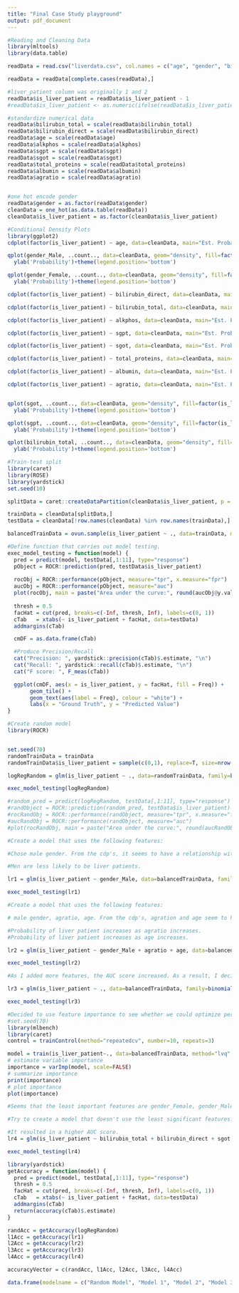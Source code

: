 ```yaml
---
title: "Final Case Study playground"
output: pdf_document
---
```


```r
#Reading and Cleaning Data
library(mltools)
library(data.table)

readData = read.csv("liverdata.csv", col.names = c("age", "gender", "bilirubin_total", "bilirubin_direct", "alkphos", "sgpt", "sgot", "total_proteins", "albumin", "agratio", "is_liver_patient"))

readData = readData[complete.cases(readData),]

#liver_patient column was originally 1 and 2
readData$is_liver_patient = readData$is_liver_patient - 1
#readData$is_liver_patient <- as.numeric(ifelse(readData$is_liver_patient == 2, 1, 0))

#standardize numerical data
readData$bilirubin_total = scale(readData$bilirubin_total)
readData$bilirubin_direct = scale(readData$bilirubin_direct)
readData$age = scale(readData$age)
readData$alkphos = scale(readData$alkphos)
readData$sgpt = scale(readData$sgpt)
readData$sgot = scale(readData$sgot)
readData$total_proteins = scale(readData$total_proteins)
readData$albumin = scale(readData$albumin)
readData$agratio = scale(readData$agratio)


#one hot encode gender
readData$gender = as.factor(readData$gender)
cleanData = one_hot(as.data.table(readData))
cleanData$is_liver_patient = as.factor(cleanData$is_liver_patient)
```

```r
#Conditional Density Plots
library(ggplot2)
cdplot(factor(is_liver_patient) ~ age, data=cleanData, main="Est. Probability of Liver Patients By Age", ylab='Is Liver Patient')

qplot(gender_Male, ..count.., data=cleanData, geom="density", fill=factor(is_liver_patient), position="fill", main="Est. Probability of Liver Patients by Male Gender") + 
  ylab('Probability')+theme(legend.position='bottom')

qplot(gender_Female, ..count.., data=cleanData, geom="density", fill=factor(is_liver_patient), position="fill", main="Est. Probability of Liver Patients by Female Gender") + 
  ylab('Probability')+theme(legend.position='bottom')

cdplot(factor(is_liver_patient) ~ bilirubin_direct, data=cleanData, main=strwrap("Est. Probability of Liver Patients By Direct Bilirubin", 30), ylab='Is Liver Patient')

cdplot(factor(is_liver_patient) ~ bilirubin_total, data=cleanData, main="Est. Probability of Liver Patients By Total Bilirubin", ylab='Is Liver Patient')

cdplot(factor(is_liver_patient) ~ alkphos, data=cleanData, main="Est. Probability of Liver Patients By Alkphos", ylab='Is Liver Patient')

cdplot(factor(is_liver_patient) ~ sgpt, data=cleanData, main="Est. Probability of Liver Patients By SGPT", ylab='Is Liver Patient')

cdplot(factor(is_liver_patient) ~ sgot, data=cleanData, main="Est. Probability of Liver Patients By SGOT", ylab='Is Liver Patient')

cdplot(factor(is_liver_patient) ~ total_proteins, data=cleanData, main=strwrap("Est. Probability of Liver Patients By Total Proteins", 30), ylab='Is Liver Patient')

cdplot(factor(is_liver_patient) ~ albumin, data=cleanData, main="Est. Probability of Liver Patients By Albumin", ylab='Is Liver Patient')

cdplot(factor(is_liver_patient) ~ agratio, data=cleanData, main="Est. Probability of Liver Patients By A/G Ratio", ylab='Is Liver Patient')


qplot(sgot, ..count.., data=cleanData, geom="density", fill=factor(is_liver_patient), position="fill", main="Est. Probability of Liver Patients by SGOT") + 
  ylab('Probability')+theme(legend.position='bottom')

qplot(sgpt, ..count.., data=cleanData, geom="density", fill=factor(is_liver_patient), position="fill", main="Est. Probability of Liver Patients by SGPT") + 
  ylab('Probability')+theme(legend.position='bottom')

qplot(bilirubin_total, ..count.., data=cleanData, geom="density", fill=factor(is_liver_patient), position="fill", main="Est. Probability of Liver Patients by Total Bilirubin") + 
  ylab('Probability')+theme(legend.position='bottom')
```

```r
#Train-test split
library(caret)
library(ROSE)
library(yardstick)
set.seed(10)

splitData = caret::createDataPartition(cleanData$is_liver_patient, p = 0.8, list=F, times=1)

trainData = cleanData[splitData,]
testData = cleanData[!row.names(cleanData) %in% row.names(trainData),]

balancedTrainData = ovun.sample(is_liver_patient ~ ., data=trainData, method="both", N=400)$data
```

```r
#Define function that carries out model testing.
exec_model_testing = function(model) {
  pred = predict(model, testData[,1:11], type="response")
  pObject = ROCR::prediction(pred, testData$is_liver_patient)
  
  rocObj = ROCR::performance(pObject, measure="tpr", x.measure="fpr")
  aucObj = ROCR::performance(pObject, measure="auc")  
  plot(rocObj, main = paste("Area under the curve:", round(aucObj@y.values[[1]] ,4)))
  
  thresh = 0.5
  facHat = cut(pred, breaks=c(-Inf, thresh, Inf), labels=c(0, 1))
  cTab   = xtabs(~ is_liver_patient + facHat, data=testData)
  addmargins(cTab)

  cmDF = as.data.frame(cTab)

  #Produce Precision/Recall
  cat("Precision: ", yardstick::precision(cTab)$.estimate, "\n")
  cat("Recall: ", yardstick::recall(cTab)$.estimate, "\n")
  cat("F score: ", F_meas(cTab))

  ggplot(cmDF, aes(x = is_liver_patient, y = facHat, fill = Freq)) +
       geom_tile() + 
       geom_text(aes(label = Freq), colour = "white") + 
       labs(x = "Ground Truth", y = "Predicted Value")
}
```

```r
#Create random model
library(ROCR)


set.seed(70)
randomTrainData = trainData
randomTrainData$is_liver_patient = sample(c(0,1), replace=T, size=nrow(trainData))

logRegRandom = glm(is_liver_patient ~ ., data=randomTrainData, family=binomial(link="logit"))

exec_model_testing(logRegRandom)

#random_pred = predict(logRegRandom, testData[,1:11], type="response")
#randObject = ROCR::prediction(random_pred, testData$is_liver_patient)
#rocRandObj = ROCR::performance(randObject, measure="tpr", x.measure="fpr")
#aucRandObj = ROCR::performance(randObject, measure="auc")  
#plot(rocRandObj, main = paste("Area under the curve:", round(aucRandObj@y.values[[1]] ,4)))
```

```r
#Create a model that uses the following features:

#Chose male gender. From the cdp's, it seems to have a relationship with is_liver_patient probability.

#Men are less likely to be liver patients.

lr1 = glm(is_liver_patient ~ gender_Male, data=balancedTrainData, family=binomial(link="logit"))

exec_model_testing(lr1)

```

```r
#Create a model that uses the following features:

# male gender, agratio, age. From the cdp's, agration and age seem to have a relationship with probability of is_liver_patient.

#Probability of liver patient increases as agratio increases.
#Probability of liver patient increases as age increases.

lr2 = glm(is_liver_patient ~ gender_Male + agratio + age, data=balancedTrainData, family=binomial(link="logit"))

exec_model_testing(lr2)

```
```r
#As I added more features, the AUC score increased. As a result, I decided to try using all features in a model.

lr3 = glm(is_liver_patient ~ ., data=balancedTrainData, family=binomial(link="logit"))

exec_model_testing(lr3)

```


```r
#Decided to use feature importance to see whether we could optimize performance.
#set.seed(70)
library(mlbench)
library(caret)
control = trainControl(method="repeatedcv", number=10, repeats=3)

model = train(is_liver_patient~., data=balancedTrainData, method="lvq",  trControl=control, na.action = na.exclude)
# estimate variable importance
importance = varImp(model, scale=FALSE)
# summarize importance
print(importance)
# plot importance
plot(importance)

#Seems that the least important features are gender_Female, gender_Male, and total_proteins.

```

```r
#Try to create a model that doesn't use the least significant features.

#It resulted in a higher AUC score.
lr4 = glm(is_liver_patient ~ bilirubin_total + bilirubin_direct + sgot + sgpt + alkphos + agratio + albumin + age, data=balancedTrainData, family=binomial(link="logit"))

exec_model_testing(lr4)

```

```r
library(yardstick)
getAccuracy = function(model) {
  pred = predict(model, testData[,1:11], type="response")
  thresh = 0.5
  facHat = cut(pred, breaks=c(-Inf, thresh, Inf), labels=c(0, 1))
  cTab   = xtabs(~ is_liver_patient + facHat, data=testData)
  addmargins(cTab)
  return(accuracy(cTab)$.estimate)
}

randAcc = getAccuracy(logRegRandom)
l1Acc = getAccuracy(lr1)
l2Acc = getAccuracy(lr2)
l3Acc = getAccuracy(lr3)
l4Acc = getAccuracy(lr4)

accuracyVector = c(randAcc, l1Acc, l2Acc, l3Acc, l4Acc)

data.frame(modelname = c("Random Model", "Model 1", "Model 2", "Model 3", "Model 4"), accuracy = accuracyVector)
```
